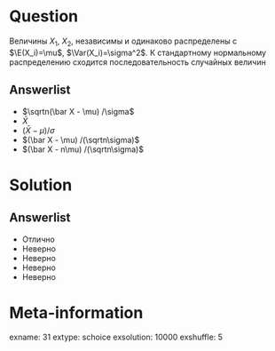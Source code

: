 Question
========
Величины $X_1$, $X_2$, \ldots независимы и одинаково распределены с $\E(X_i)=\mu$, $\Var(X_i)=\sigma^2$. К стандартному нормальному распределению  сходится последовательность случайных величин
 

Answerlist
----------
*  $\sqrtn(\bar X - \mu) /\sigma$ 
*  $\bar X$
*  $(\bar X - \mu) /\sigma$
*  $(\bar X - \mu) /(\sqrtn\sigma)$
*  $(\bar X - n\mu) /(\sqrtn\sigma)$

Solution
========

Answerlist
----------
*  Отлично
*  Неверно
*  Неверно
*  Неверно
*  Неверно

Meta-information
================
exname: 31
extype: schoice
exsolution: 10000
exshuffle: 5
